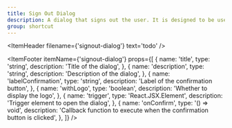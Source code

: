 ```yaml
---
title: Sign Out Dialog
description: A dialog that signs out the user. It is designed to be used with a signout button. It has a title, a description, a confirmation button and a trigger.
group: shortcut
---
```


<ItemHeader
  filename={'signout-dialog'}
  text='todo'
/>

<ItemFooter itemName={'signout-dialog'} props={[
  {
    name: 'title',
    type: 'string',
    description: 'Title of the dialog',
  },
  {
    name: 'description',
    type: 'string',
    description: 'Description of the dialog',
  },
  {
    name: 'labelConfirmation',
    type: 'string',
    description: 'Label of the confirmation button',
  },
  {
    name: 'withLogo',
    type: 'boolean',
    description: 'Whether to display the logo',
  },
  {
    name: 'trigger',
    type: 'React.JSX.Element',
    description: 'Trigger element to open the dialog',
  },
  {
    name: 'onConfirm',
    type: '() => void',
    description: 'Callback function to execute when the confirmation button is clicked',
  },
]} />